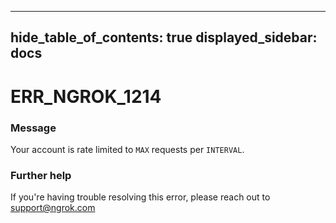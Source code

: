 

---
hide_table_of_contents: true
displayed_sidebar: docs
---


# ERR_NGROK_1214

### Message
Your account is rate limited to `MAX` requests per `INTERVAL`.

<ErrorDetails />



### Further help
If you're having trouble resolving this error, please reach out to [support@ngrok.com](mailto:support@ngrok.com?subject=Help%20with%20ERR_NGROK_1214)

